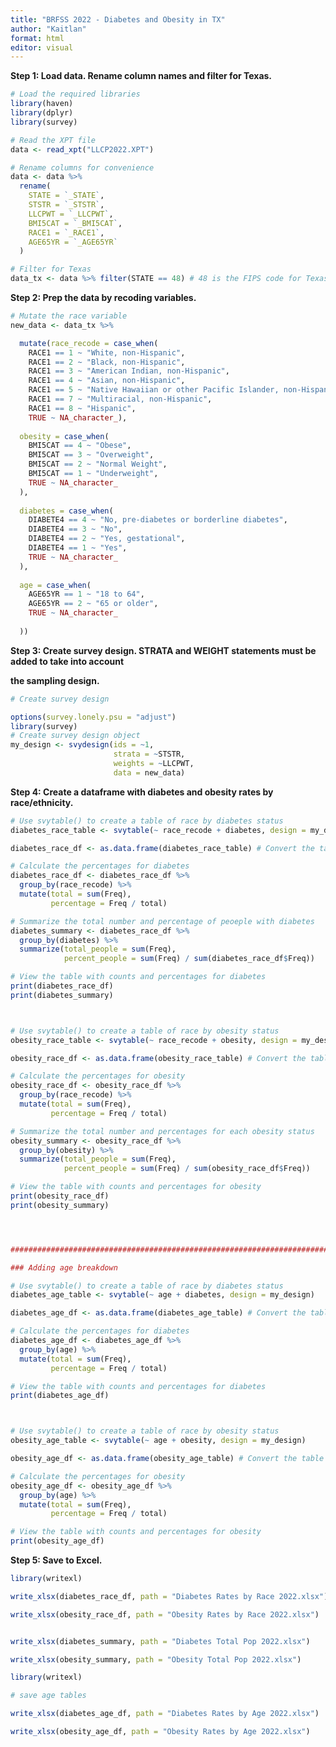 ---
title: "BRFSS 2022 - Diabetes and Obesity in TX"
author: "Kaitlan"
format: html
editor: visual
---

**Step 1: Load data. Rename column names and filter for Texas.**

```{r}

# Load the required libraries
library(haven)
library(dplyr)
library(survey)

# Read the XPT file
data <- read_xpt("LLCP2022.XPT")

# Rename columns for convenience
data <- data %>%
  rename(
    STATE = `_STATE`,
    STSTR = `_STSTR`,
    LLCPWT = `_LLCPWT`,
    BMI5CAT = `_BMI5CAT`,
    RACE1 = `_RACE1`,
    AGE65YR = `_AGE65YR`
  )

# Filter for Texas
data_tx <- data %>% filter(STATE == 48) # 48 is the FIPS code for Texas
```

**Step 2: Prep the data by recoding variables.**

```{r}

# Mutate the race variable
new_data <- data_tx %>%

  mutate(race_recode = case_when(
    RACE1 == 1 ~ "White, non-Hispanic",
    RACE1 == 2 ~ "Black, non-Hispanic",
    RACE1 == 3 ~ "American Indian, non-Hispanic",
    RACE1 == 4 ~ "Asian, non-Hispanic",
    RACE1 == 5 ~ "Native Hawaiian or other Pacific Islander, non-Hispanic",
    RACE1 == 7 ~ "Multiracial, non-Hispanic",
    RACE1 == 8 ~ "Hispanic",
    TRUE ~ NA_character_),
    
  obesity = case_when(
    BMI5CAT == 4 ~ "Obese",
    BMI5CAT == 3 ~ "Overweight",
    BMI5CAT == 2 ~ "Normal Weight",
    BMI5CAT == 1 ~ "Underweight",
    TRUE ~ NA_character_
  ),
  
  diabetes = case_when(
    DIABETE4 == 4 ~ "No, pre-diabetes or borderline diabetes",
    DIABETE4 == 3 ~ "No",
    DIABETE4 == 2 ~ "Yes, gestational",
    DIABETE4 == 1 ~ "Yes",
    TRUE ~ NA_character_
  ),
  
  age = case_when(
    AGE65YR == 1 ~ "18 to 64",
    AGE65YR == 2 ~ "65 or older",
    TRUE ~ NA_character_
  
  ))


```

**Step 3: Create survey design. STRATA and WEIGHT statements must be added to take into account**

**the sampling design.**

```{r}
# Create survey design

options(survey.lonely.psu = "adjust")
library(survey)
# Create survey design object
my_design <- svydesign(ids = ~1,
                       strata = ~STSTR,
                       weights = ~LLCPWT,
                       data = new_data)
```

**Step 4: Create a dataframe with diabetes and obesity rates by race/ethnicity.**

```{r}

# Use svytable() to create a table of race by diabetes status
diabetes_race_table <- svytable(~ race_recode + diabetes, design = my_design)

diabetes_race_df <- as.data.frame(diabetes_race_table) # Convert the table to a data frame

# Calculate the percentages for diabetes
diabetes_race_df <- diabetes_race_df %>%
  group_by(race_recode) %>%
  mutate(total = sum(Freq),
         percentage = Freq / total)

# Summarize the total number and percentage of peoeple with diabetes
diabetes_summary <- diabetes_race_df %>%
  group_by(diabetes) %>%
  summarize(total_people = sum(Freq),
            percent_people = sum(Freq) / sum(diabetes_race_df$Freq))

# View the table with counts and percentages for diabetes
print(diabetes_race_df)
print(diabetes_summary)



# Use svytable() to create a table of race by obesity status
obesity_race_table <- svytable(~ race_recode + obesity, design = my_design)

obesity_race_df <- as.data.frame(obesity_race_table) # Convert the table to a data frame

# Calculate the percentages for obesity
obesity_race_df <- obesity_race_df %>%
  group_by(race_recode) %>%
  mutate(total = sum(Freq),
         percentage = Freq / total)

# Summarize the total number and percentages for each obesity status
obesity_summary <- obesity_race_df %>%
  group_by(obesity) %>%
  summarize(total_people = sum(Freq),
            percent_people = sum(Freq) / sum(obesity_race_df$Freq))

# View the table with counts and percentages for obesity
print(obesity_race_df)
print(obesity_summary)




###################################################################################

### Adding age breakdown

# Use svytable() to create a table of race by diabetes status
diabetes_age_table <- svytable(~ age + diabetes, design = my_design)

diabetes_age_df <- as.data.frame(diabetes_age_table) # Convert the table to a data frame

# Calculate the percentages for diabetes
diabetes_age_df <- diabetes_age_df %>%
  group_by(age) %>%
  mutate(total = sum(Freq),
         percentage = Freq / total)

# View the table with counts and percentages for diabetes
print(diabetes_age_df)



# Use svytable() to create a table of race by obesity status
obesity_age_table <- svytable(~ age + obesity, design = my_design)

obesity_age_df <- as.data.frame(obesity_age_table) # Convert the table to a data frame

# Calculate the percentages for obesity
obesity_age_df <- obesity_age_df %>%
  group_by(age) %>%
  mutate(total = sum(Freq),
         percentage = Freq / total)

# View the table with counts and percentages for obesity
print(obesity_age_df)
```

**Step 5: Save to Excel.**

```{r}

library(writexl)

write_xlsx(diabetes_race_df, path = "Diabetes Rates by Race 2022.xlsx")

write_xlsx(obesity_race_df, path = "Obesity Rates by Race 2022.xlsx")


write_xlsx(diabetes_summary, path = "Diabetes Total Pop 2022.xlsx")

write_xlsx(obesity_summary, path = "Obesity Total Pop 2022.xlsx")

```

```{r}

library(writexl)

# save age tables

write_xlsx(diabetes_age_df, path = "Diabetes Rates by Age 2022.xlsx")

write_xlsx(obesity_age_df, path = "Obesity Rates by Age 2022.xlsx")

```
